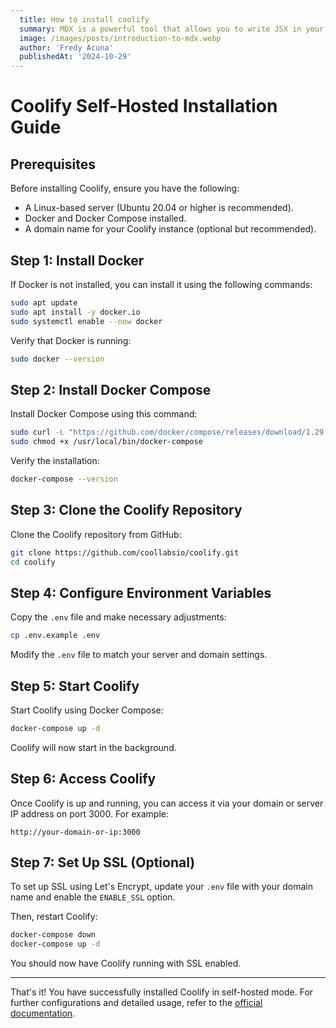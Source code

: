```yaml
---
  title: How to install coolify
  summary: MDX is a powerful tool that allows you to write JSX in your Markdown files. This post will introduce you to the basics of MDX.
  image: /images/posts/introduction-to-mdx.webp
  author: 'Fredy Acuna'
  publishedAt: '2024-10-29'
---
```


# Coolify Self-Hosted Installation Guide

## Prerequisites

Before installing Coolify, ensure you have the following:

- A Linux-based server (Ubuntu 20.04 or higher is recommended).
- Docker and Docker Compose installed.
- A domain name for your Coolify instance (optional but recommended).
  
## Step 1: Install Docker

If Docker is not installed, you can install it using the following commands:

```bash
sudo apt update
sudo apt install -y docker.io
sudo systemctl enable --now docker
```

Verify that Docker is running:

```bash
sudo docker --version
```

## Step 2: Install Docker Compose

Install Docker Compose using this command:

```bash
sudo curl -L "https://github.com/docker/compose/releases/download/1.29.2/docker-compose-$(uname -s)-$(uname -m)" -o /usr/local/bin/docker-compose
sudo chmod +x /usr/local/bin/docker-compose
```

Verify the installation:

```bash
docker-compose --version
```

## Step 3: Clone the Coolify Repository

Clone the Coolify repository from GitHub:

```bash
git clone https://github.com/coollabsio/coolify.git
cd coolify
```

## Step 4: Configure Environment Variables

Copy the `.env` file and make necessary adjustments:

```bash
cp .env.example .env
```

Modify the `.env` file to match your server and domain settings.

## Step 5: Start Coolify

Start Coolify using Docker Compose:

```bash
docker-compose up -d
```

Coolify will now start in the background.

## Step 6: Access Coolify

Once Coolify is up and running, you can access it via your domain or server IP address on port 3000. For example:

```plaintext
http://your-domain-or-ip:3000
```

## Step 7: Set Up SSL (Optional)

To set up SSL using Let's Encrypt, update your `.env` file with your domain name and enable the `ENABLE_SSL` option.

Then, restart Coolify:

```bash
docker-compose down
docker-compose up -d
```

You should now have Coolify running with SSL enabled.

---

That's it! You have successfully installed Coolify in self-hosted mode. For further configurations and detailed usage, refer to the [official documentation](https://coollabs.io/docs).
